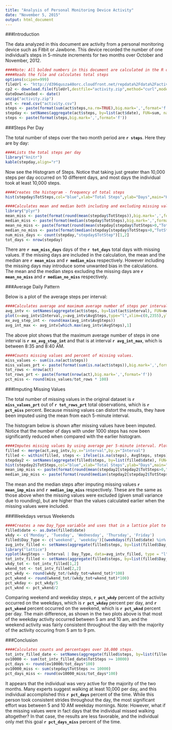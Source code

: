 ```yaml
---
title: "Analysis of Personal Monitoring Device Activity"
date: "November 5, 2015"
output: html_document
---
```

<style type="text/css">
.table {

    width: 40%;

}
</style>
###Introduction

The data analyzed in this document are activity from a personal monitoring device such as Fitbit or Jawbone. This device recorded the number of one individual's steps in 5-minute increments for two months over October and November, 2012.
```r
####Note: All bolded numbers in this document are calculated in the R code above the numbers.
####Reads the file and calculates total steps
options(scipen=999)
fileUrl <- "http://d396qusza40orc.cloudfront.net/repdata%2Fdata%2Factivity.zip"
cp2 <- download.file(fileUrl,destfile="activity.zip",method="curl",mode="wb")
dateDownloaded <- date()
unzip("activity.zip")
act <- read.csv("activity.csv")
steps <- paste(format(sum(act$steps,na.rm=TRUE),big.mark=',',format='f'))
stepday <- setNames(aggregate(act$steps, by=list(act$date), FUN=sum, na.rm=TRUE),c("Date","TotSteps"))
steps <- paste(format(steps,big.mark=',',format='f'))
```
###Steps Per Day

The total number of steps over the two month period are **`r steps`**. Here they are by day:

```r
####Lists the total steps per day
library("knitr")
kable(stepday,align="r")

```

Now see the Histogram of Steps. Notice that taking just greater than 10,000 steps per day occurred on 10 different days, and most days the individual took at least 10,000 steps. 

```r
####Creates the histogram - frequency of total steps
hist(stepday$TotSteps,col="blue",xlab="Total Steps",ylab="Days",main="Histogram of Steps",breaks=20)
```


```r
####Calculates mean and median both including and excluding missing values. Calculates number of missing days.
library("plyr")
mean_miss <- paste(format(round(mean(stepday$TotSteps)),big.mark=',',format='f'))
median_miss <- paste(format(median(stepday$TotSteps),big.mark=',',format='f'))
mean_no_miss <- paste(format(round(mean(stepday[stepday$TotSteps>0,"TotSteps"])),big.mark=',',format='f'))
median_no_miss <- paste(format(median(stepday[stepday$TotSteps>0,"TotSteps"]),big.mark=',',format='f'))
num_miss_days <- count(stepday,"stepday$TotStep")[1,2]
tot_days <- nrow(stepday)
```


There are **`r num_miss_days`** days of the **`r tot_days`** total days with missing values. If the missing days are included in the calculation, the mean and the median are **`r mean_miss`** and **`r median_miss`** respectively. However including the missing days may introduce some unwanted bias in the calculations. The mean and the median steps excluding the missing days are **`r mean_no_miss`** and **`r median_no_miss`** respectively.

###Average Daily Pattern

Below is a plot of the average steps per interval:
```r
####Calculates average and maximum average number of steps per interval.
avg_intv <- setNames(aggregate(act$steps, by=list(act$interval), FUN=mean, na.rm=TRUE),c("Interval","AvgSteps"))
plot(x=avg_intv$Interval,y=avg_intv$AvgSteps,type="l",xlim=c(0,2355),ylim=c(0,210),xlab="Interval",ylab="Average Steps",main="Average Steps per Interval")
mx_avg_step_int <- round(max(avg_intv$AvgSteps))
avg_int_max <- avg_intv[which.max(avg_intv$AvgSteps),1]
```

The above plot shows that the maximum average number of steps in one interval is **`r mx_avg_step_int`** and that is at interval **`r avg_int_max`**, which is between 8:35 and 8:40 AM.

```r
####Counts missing values and percent of missing values.
miss_values <- sum(is.na(act$steps))
miss_values_prt <- paste(format(sum(is.na(act$steps)),big.mark=',',format='f'))
tot_rows <- nrow(act)
tot_rows_prt <- paste(format(nrow(act),big.mark=',',format='f'))
pct_miss <- round(miss_values/tot_rows * 100)
```
###Imputing Missing Values

The total number of missing values in the original dataset is **`r miss_values_prt`** out of **`r tot_rows_prt`** total observations, which is **`r pct_miss`** percent. Because missing values can distort the results, they have been imputed using the mean from each 5-minute interval.

The histogram below is shown after missing values have been imputed. Notice that the number of days with under 1000 steps has now been significantly reduced when compared with the earlier histogram.

```r
####Imputes missing values by using average per 5-minute interval. Plots histogram using imputed values.
filled <- merge(act,avg_intv,by.x="interval",by.y="Interval")
filled <- within(filled, steps <- ifelse(is.na(steps), AvgSteps, steps)) ##replaces NAs
stepday2 <- setNames(aggregate(filled$steps, by=list(filled$date), FUN=sum, na.rm=TRUE),c("Date","TotSteps"))
hist(stepday2$TotSteps,col="blue",xlab="Total Steps",ylab="Days",main="Histogram of Steps",breaks=20)
mean_imp_miss <- paste(format(round(mean(stepday2[stepday2$TotSteps>0,"TotSteps"])),big.mark=',',format='f'))
median_imp_miss <- paste(format(round(median(stepday2[stepday2$TotSteps>0,"TotSteps"])),big.mark=',',format='f'))
```

The mean and the median steps after imputing missing values **`r mean_imp_miss`** and **`r median_imp_miss`** respectively. These are the same as those above when the missing values were excluded (given small variance due to rounding), but are higher than the values calculated earlier when the missing values were included.

###Weekdays versus Weekends

```r
####Creates a new Day_Type variable and uses that in a lattice plot to distinguish between activity on weekdays versus weekends. Also calculated percentages.
filled$date <- as.Date(filled$date)
wkdy <- c('Monday', 'Tuesday', 'Wednesday', 'Thursday', 'Friday')
filled$Day_Type <- c('weekend', 'weekday')[(weekdays(filled$date) %in% wkdy)+1L]
avg_intv_filled <- setNames(aggregate(filled$steps, by=list(filled$Day_Type,filled$interval), FUN=mean, na.rm=TRUE),c("Day_Type","Interval","AvgSteps"))
library("lattice")
xyplot(AvgSteps ~ Interval | Day_Type, data=avg_intv_filled, type = "l",main="Weekend vs Weekday - Average Steps per Day",ylab="Average Number of Steps")
tot_intv_filled <- setNames(aggregate(filled$steps, by=list(filled$Day_Type), FUN=sum, na.rm=TRUE),c("Day_Type","TotSteps"))
wkdy_tot <- tot_intv_filled[1,2]
wkend_tot <- tot_intv_filled[2,2]
pct_wkdy <- round(wkdy_tot/(wkdy_tot+wkend_tot)*100)
pct_wkend <- round(wkend_tot/(wkdy_tot+wkend_tot)*100)
pct_wkday <- pct_wkdy/5
pct_wknd <- pct_wkend/2
```

Comparing weekend and weekday steps, **`r pct_wkdy`** percent of the activity occurred on the weekdays, which is **`r pct_wkday`** percent per day, and **`r pct_wkend`** percent occurred on the weekend, which is **`r pct_wknd`** percent per day. The main difference, as shown in the two plots above is that most of the weekday activity occurred between 5 am and 10 am, and the weekend activity was fairly consistent throughout the day with the majority of the activity occuring from 5 am to 9 pm.

###Conclusion
```r
####Calculates counts and percentages over 10,000 steps.
tot_intv_filled_date <- setNames(aggregate(filled$steps, by=list(filled$date,filled$Day_Type), FUN=sum, na.rm=TRUE),c("Date","Day_Type","TotSteps"))
ov10000 <- sum(tot_intv_filled_date$TotSteps >= 10000)
pct_days <- round(ov10000/tot_days*100)
ov10000_miss <- sum(stepday$TotSteps >= 10000)
pct_days_miss <- round(ov10000_miss/tot_days*100)
```

It appears that the individual was very active for the majority of the two months. Many experts suggest walking at least 10,000 per day, and this individual accomplished this **`r pct_days`** percent of the time. While this person took consistent strides throughout the day, the most significant effort was between 5 and 10 AM weekday mornings. Note: However, what if the missing values were in fact days that the individual missed walking altogether? In that case, the results are less favorable, and the individual only met this goal **`r pct_days_miss`** percent of the time.